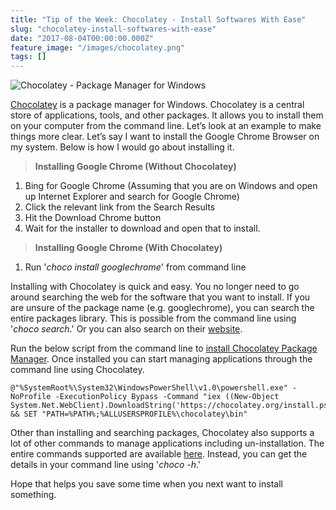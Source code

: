 ```yaml
---
title: "Tip of the Week: Chocolatey - Install Softwares With Ease"
slug: "chocolatey-install-softwares-with-ease"
date: "2017-08-04T00:00:00.000Z"
feature_image: "/images/chocolatey.png"
tags: []
---
```


![Chocolatey - Package Manager for Windows](/images/chocolatey.png)

[Chocolatey](https://chocolatey.org/) is a package manager for Windows. Chocolatey is a central store of applications, tools, and other packages. It allows you to install them on your computer from the command line. Let’s look at an example to make things more clear. Let’s say I want to install the Google Chrome Browser on my system. Below is how I would go about installing it.

> **Installing Google Chrome (Without Chocolatey)**

1.  Bing for Google Chrome (Assuming that you are on Windows and open up Internet Explorer and search for Google Chrome)
2.  Click the relevant link from the Search Results
3.  Hit the Download Chrome button
4.  Wait for the installer to download and open that to install.

> **Installing Google Chrome (With Chocolatey)**

1.  Run '_choco install googlechrome_' from command line

Installing with Chocolatey is quick and easy. You no longer need to go around searching the web for the software that you want to install. If you are unsure of the package name (e.g. googlechrome), you can search the entire packages library. This is possible from the command line using '_choco search_.' Or you can also search on their [website](https://chocolatey.org/packages).

Run the below script from the command line to [install Chocolatey Package Manager](https://chocolatey.org/install). Once installed you can start managing applications through the command line using Chocolatey.

    @"%SystemRoot%\System32\WindowsPowerShell\v1.0\powershell.exe" -NoProfile -ExecutionPolicy Bypass -Command "iex ((New-Object System.Net.WebClient).DownloadString('https://chocolatey.org/install.ps1'))" && SET "PATH=%PATH%;%ALLUSERSPROFILE%\chocolatey\bin"
    

Other than installing and searching packages, Chocolatey also supports a lot of other commands to manage applications including un-installation. The entire commands supported are available [here](https://chocolatey.org/docs/commandslist). Instead, you can get the details in your command line using '_choco -h_.'

Hope that helps you save some time when you next want to install something.
